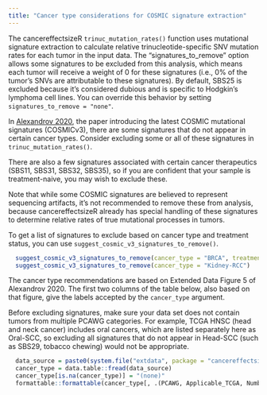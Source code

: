 ```yaml
---
title: "Cancer type considerations for COSMIC signature extraction"
---
```

The cancereffectsizeR `trinuc_mutation_rates()` function uses mutational signature extraction to calculate relative trinucleotide-specific SNV mutation rates for each tumor in the input data. The "signatures_to_remove" option allows some signatures to be excluded from this analysis, which means each tumor will receive a weight of 0 for these signatures (i.e., 0% of the tumor's SNVs are attributable to these signatures). By default, SBS25 is excluded because it's considered dubious and is specific to Hodgkin's lymphoma cell lines. You can override this behavior by setting `signatures_to_remove = "none"`.

In [Alexandrov 2020](https://doi.org/10.1038/s41586-020-1943-3), the paper introducing the latest COSMIC mutational signatures (COSMICv3),
there are some signatures that do not appear in certain cancer types. Consider excluding some or all of these signatures in `trinuc_mutation_rates()`.

There are also a few signatures associated with certain cancer therapeutics (SBS11, SBS31, SBS32, SBS35), so if you are confident that your sample 
is treatment-naive, you may wish to exclude these.

Note that while some COSMIC signatures are believed to represent sequencing artifacts, it's not recommended to remove these from analysis, because cancereffectsizeR already has special handling of these signatures to determine relative rates of true mutational processes in tumors.



To get a list of signatures to exclude based on cancer type and treatment status, you can use `suggest_cosmic_v3_signatures_to_remove()`.
```r
  suggest_cosmic_v3_signatures_to_remove(cancer_type = "BRCA", treatment_naive = TRUE)
  suggest_cosmic_v3_signatures_to_remove(cancer_type = "Kidney-RCC")
```

The cancer type recommendations are based on Extended Data Figure 5 of Alexandrov 2020. The first two columns of the table below, also based on that figure, give the labels accepted by the `cancer_type` argument.

Before excluding signatures, make sure your data set does not contain tumors from multiple PCAWG categories. For example, TCGA HNSC (head and neck cancer) includes oral cancers, which are listed separately here as Oral-SCC, so excluding all signatures that do not appear in Head-SCC (such as SBS29, tobacco chewing) would not be appropriate.  

```r
  data_source = paste0(system.file("extdata", package = "cancereffectsizeR"), '/pcawg_tcga_cancer_types.txt')
  cancer_type = data.table::fread(data_source)
  cancer_type[is.na(cancer_type)] = "(none)"
  formattable::formattable(cancer_type[, .(PCAWG, Applicable_TCGA, Number_of_tumors, Description)])
```

